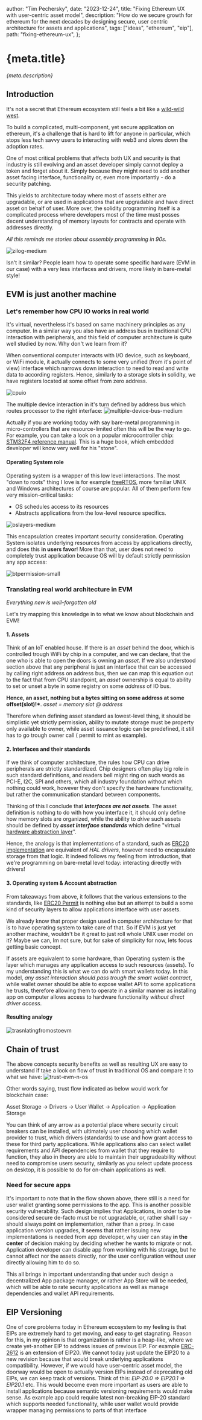   author: "Tim Pechersky",
  date: "2023-12-24",
  title: "Fixing Ethereum UX with user-centric asset model",
  description:
    "How do we secure growth for ethereum for the next decades by designing secure, user centric architecture for assets and applications",
  tags: ["ideas", "ethereum", "eip"],
  path: "fixing-ethereum-ux",
};

# {meta.title}

_{meta.description}_

## Introduction

It's not a secret that Ethereum ecosystem still feels a bit like a [wild-wild west](/blog/wild-digital-west).

To build a complicated, multi-component, yet secure application on ethereum, it's a challenge that is hard to lift for anyone in particular, which stops less tech savvy users to interacting with web3 and slows down the adoption rates.

One of most critical problems that affects both UX and security is that industry is still evolving and an asset developer simply cannot deploy a token and forget about it. Simply because they might need to add another asset facing interface, functionality or, even more importantly - do a security patching.

This yields to architecture today where most of assets either are upgradable, or are used in applications that are upgradable and have direct asset on behalf of user. More over, the solidity programming itself is a complicated process where developers most of the time must posses decent understanding of memory layouts for contracts and operate with addresses directly.

_All this reminds me stories about assembly programming in 90s._

![zilog-medium](/z80.jpg "zilog-computer-reference")

Isn't it similar? People learn how to operate some specific hardware (EVM in our case) with a very less interfaces and drivers, more likely in bare-metal style!

## EVM is just another machine

### Let's remember how CPU IO works in real world

It's virtual, nevertheless it's based on same machinery principles as any computer. In a similar way you also have an address bus in traditional CPU interaction with peripherals, and this field of computer architecture is quite well studied by now. Why don't we learn from it?

When conventional computer interacts with I/O device, such as keyboard, or WiFi module, it actually connects to some very unified (from it's point of view) interface which narrows down interaction to need to read and write data to according registers. Hence, similarly to a storage slots in solidity, we have registers located at some offset from zero address.

![cpuio](/evmhw/cpu-io.png "cpu-io-interface")

The multiple device interaction in it's turn defined by address bus which routes processor to the right interface:
![multiple-device-bus-medium](/evmhw/multiple-device-bus.png "multiple-device-bus")

Actually if you are working today with say bare-metal programming in micro-controllers that are resource-limited often this will be the way to go. For example, you can take a look on a popular microcontroller chip: [STM32F4 reference manual](https://www.st.com/resource/en/reference_manual/dm00031020-stm32f405-415-stm32f407-417-stm32f427-437-and-stm32f429-439-advanced-arm-based-32-bit-mcus-stmicroelectronics.pdf). This is a huge book, which embedded developer will know very well for his "stone".

#### Operating System role

Operating system is a wrapper of this low level interactions. The most "down to roots" thing I love is for example [freeRTOS](!https://www.freertos.org/index.html), more familiar UNIX and Windows architectures of course are popular.
All of them perform few very mission-critical tasks:

- OS schedules access to its resources
- Abstracts applications from the low-level resource specifics.

![oslayers-medium](/evmhw/os-layers.png "os-layers")

This encapsulation creates important security consideration. Operating System isolates underlying resources from access by applications directly, and does this **in users favor**! More than that, user does not need to completely trust application because OS will by default strictly permission any app access:

![btpermission-small](/evmhw/bt-permission.png "bt-permission")

### Translating real world architecture in EVM

_Everything new is well-forgotten old_

Let's try mapping this knowledge in to what we know about blockchain and EVM!

#### 1. Assets

Think of an IoT enabled house. If there is an _asset_ behind the door, which is controlled trough WiFi by chip in a computer, and we can declare, that the one who is able to open the doors is owning an _asset_. If we also understood section above that any peripheral is just an interface that can be accessed by calling right address on address bus, then we can map this equation out to the fact that from CPU standpoint, an _asset_ ownership is equal to ability to set or unset a byte in some registry on some _address_ of IO bus.

**Hence, an asset, nothing but a bytes sitting on some address at some offset(slot)!\***. _asset = memory slot @ address_

Therefore when defining asset standard as lowest-level thing, it should be simplistic yet strictly permission, ability to mutate storage must be property only available to owner, while asset issuance logic can be predefined, it still has to go trough owner call ( permit to mint as example).

#### 2. Interfaces and their standards

If we think of computer architecture, the rules how CPU can drive peripherals are strictly standardized. Chip designers often play big role in such standard definitions, and readers bell might ring on such words as PCI-E, I2C, SPI and others, which all industry foundation without which nothing could work, however they don't specify the hardware functionality, but rather the communication standard between components.

Thinking of this I conclude that **_Interfaces are not assets_**. The asset definition is nothing to do with how you interface it, it should only define how memory slots are organized, while the ability to _drive_ such assets should be defined by **_asset interface standards_** which define "virtual [hardware abstraction layer](https://en.wikipedia.org/wiki/Hardware_abstraction)".

Hence, the analogy is that implementations of a standard, such as [ERC20 implementation](https://github.com/OpenZeppelin/openzeppelin-contracts/blob/master/contracts/token/ERC20/ERC20.sol) are equivalent of _HAL drivers_, however need to encapsulate storage from that logic. It indeed follows my feeling from introduction, that we're programming on bare-metal level today: interacting directly with drivers!

#### 3. Operating system & Account abstraction

From takeaways from above, it follows that the various extensions to the standards, like [ERC20 Permit](https://github.com/OpenZeppelin/openzeppelin-contracts/blob/master/contracts/token/ERC20/extensions/ERC20Permit.sol) is nothing else but an attempt to build a some kind of security layers to allow applications interface with user assets.

We already know that proper design used in computer architecture for that is to have operating system to take care of that. So if EVM is just yet another machine, wouldn't be it great to just roll whole UNIX user model on it? Maybe we can, Im not sure, but for sake of simplicity for now, lets focus getting basic concept.

If assets are equivalent to some hardware, than Operating system is the layer which manages any application access to such resources (assets). To my understanding this is what we can do with smart wallets today. In this model, _any asset interaction should pass trough the smart wallet contract_, while wallet owner should be able to expose wallet API to some applications he trusts, therefore allowing them to operate in a similar manner as installing app on computer allows access to hardware functionality _without direct driver access_.

#### Resulting analogy

![trasnlatingfromostoevm](/evmhw/trasnlating-from-os-to-evm.png "trasnlating-from-os-to-evm")

## Chain of trust

The above concepts security benefits as well as resulting UX are easy to understand if take a look on flow of trust in traditional OS and compare it to what we have:
![trust-evm-n-os](/evmhw/trust-evm-n-os.png "trust-evm-n-os")

Other words saying, trust flow indicated as below would work for blockchain case:

Asset Storage -> Drivers -> User Wallet -> Application -> Application Storage

You can think of any arrow as a potential place where security circuit breakers can be installed, with ultimately user choosing which wallet provider to trust, which drivers (standards) to use and how grant access to these for third party applications. While applications also can select wallet requirements and API dependencies from wallet that they require to function, they also in theory are able to maintain their upgradeability without need to compromise users security, similarly as you select update process on desktop, it is possible to do for on-chain applications as well.

### Need for secure apps

It's important to note that in the flow shown above, there still is a need for user wallet granting some permissions to the app. This is another possible security vulnerability. Such design implies that Applications, in order to be considered secure de-facto must be not upgradable, or, rather shall I say - should always point on implementation, rather than a proxy. In case application version upgrades, it seems that rather issuing new implementations is needed from app developer, why user can stay **in the center** of decision making by deciding whether he wants to migrate or not. Application developer can disable app from working with his storage, but he cannot affect nor the assets directly, nor the user configuration without user directly allowing him to do so.

This all brings in important understanding that under such design a decentralized App package manager, or rather App Store will be needed, which will be able to rate security applications as well as manage dependencies and wallet API requirements.

## EIP Versioning

One of core problems today in Ethereum ecosystem to my feeling is that EIPs are extremely hard to get moving, and easy to get stagnating. Reason for this, in my opinion is that organization is rather is a heap-like, where we create yet-another EIP to address issues of previous EIP.
For example [ERC-2612](https://eips.ethereum.org/EIPS/eip-2612) is an extension of EIP20. We cannot today just update the EIP20 to a new revision because that would break underlying applications compatibility. However, if we would have user-centric asset model, the doorway would be open to actually version EIPs instead of deprecating old EIPs, we can keep track of versions. Think of this:
_EIP-20.0 => EIP20.1 => EIP20.1_ etc. This would become even more important as users are able to install applications because semantic versioning requirements would make sense. As example app could require latest non-breaking EIP-20 standard which supports needed functionality, while user wallet would provide wrapper managing permissions to parts of that interface
